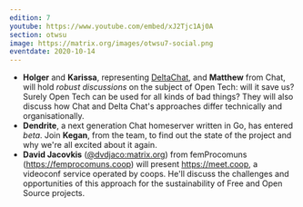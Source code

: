 ```yaml
---
edition: 7
youtube: https://www.youtube.com/embed/xJ2Tjc1Aj0A
section: otwsu
image: https://matrix.org/images/otwsu7-social.png
eventdate: 2020-10-14
---
```


* **Holger** and **Karissa**, representing [DeltaChat](https://delta.chat/en/), and
**Matthew** from Chat, will hold
*robust discussions* on the subject of Open Tech: will it save us? Surely Open
Tech can be used for all kinds of bad things? They will also discuss how Chat 
and Delta Chat's approaches differ technically and organisationally.
* **Dendrite**, a next generation Chat homeserver written in Go, has entered
*beta*. Join **Kegan**, from the team, to find out the state of the project and why
we're all excited about it again.
* **David Jacovkis** ([@dvdjaco:matrix.org](https://to.chat.imzqqq.top/#/@dvdjaco:matrix.org))
from femProcomuns (<https://femprocomuns.coop>)
will present <https://meet.coop>, a videoconf service operated by coops. He'll discuss
the challenges and opportunities of this approach for the sustainability of Free and
Open Source projects.
